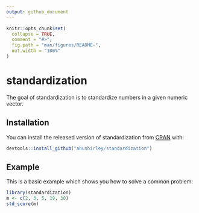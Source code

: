 ```yaml
---
output: github_document
---
```


<!-- README.md is generated from README.Rmd. Please edit that file -->

```r
knitr::opts_chunk$set(
  collapse = TRUE,
  comment = "#>",
  fig.path = "man/figures/README-",
  out.width = "100%"
)
```

# standardization

<!-- badges: start -->
<!-- badges: end -->

The goal of standardization is to standardize numbers in a given numeric vector.

## Installation

You can install the released version of standardization from [CRAN](https://CRAN.R-project.org) with:

``` r
devtools::install_github("ahushirley/standardization")
```

## Example

This is a basic example which shows you how to solve a common problem:

```r
library(standardization)
m <- c(2, 3, 5, 19, 30)
std_score(m)
```

